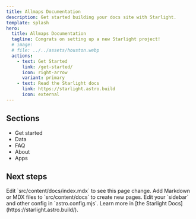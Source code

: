 ```yaml
---
title: Allmaps Documentation
description: Get started building your docs site with Starlight.
template: splash
hero:
  title: Allmaps Documentation
  tagline: Congrats on setting up a new Starlight project!
  # image:
  # file: ../../assets/houston.webp
  actions:
    - text: Get Started
      link: /get-started/
      icon: right-arrow
      variant: primary
    - text: Read the Starlight docs
      link: https://starlight.astro.build
      icon: external
---
```





<Test client:load />

<div class="w-20">
  <MapMonster />
</div>

## Sections

- Get started
- Data
- FAQ
- About
- Apps

## Next steps

<CardGrid stagger>
  <Card title="Update content" icon="pencil">
    Edit `src/content/docs/index.mdx` to see this page change.
  </Card>
  <Card title="Add new content" icon="add-document">
    Add Markdown or MDX files to `src/content/docs` to create new pages.
  </Card>
  <Card title="Configure your site" icon="setting">
    Edit your `sidebar` and other config in `astro.config.mjs`.
  </Card>
  <Card title="Read the docs" icon="open-book">
    Learn more in [the Starlight Docs](https://starlight.astro.build/).
  </Card>
</CardGrid>
